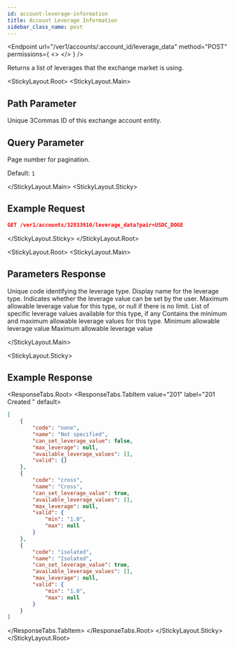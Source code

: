 ```yaml
---
id: account-leverage-information
title: Account Leverage Information
sidebar_class_name: post
---
```


<Endpoint
  url="/ver1/accounts/:account_id/leverage_data"
  method="POST"
  permissions={
    <>
      <Permission title="Permission" description="ACCOUNTS_READ" />
      <Permission title="Security" description="SIGNED" />
    </>
  }
/>

Returns a list of leverages that the exchange market is using.

<StickyLayout.Root>
<StickyLayout.Main>

## Path Parameter

<ApiParam name='account_id' type='integer' id="account_id" required>
    Unique 3Commas ID of this exchange account entity.
</ApiParam>

## Query Parameter

<ApiParam name='page' type='integer' id="page" required>
   Page number for pagination. 
   
   Default: `1`
</ApiParam>

</StickyLayout.Main>
<StickyLayout.Sticky>

## Example Request
```json
GET /ver1/accounts/32833910/leverage_data?pair=USDC_DOGE
```
</StickyLayout.Sticky>
</StickyLayout.Root>

<StickyLayout.Root>
<StickyLayout.Main>

## Parameters Response

<ApiParam name="code" type="string" id="code">
   Unique code identifying the leverage type.
</ApiParam>
<ApiParam name="name" type="boolean" id="name">
   Display name for the leverage type.
</ApiParam>
<ApiParam name="can_set_leverage_value" type="boolean" id="can_set_leverage_value">
   Indicates whether the leverage value can be set by the user.
</ApiParam>

<ApiParam name="max_leverage" type="string or null" id="max_leverage">
   Maximum allowable leverage value for this type, or null if there is no limit.
</ApiParam>

<ApiParam name="available_leverage_values" type="array" id="available_leverage_values">
   List of specific leverage values available for this type, if any
</ApiParam>

<ApiParam name="valid" type="object" id="valid">
 Contains the minimum and maximum allowable leverage values for this type.
    <CollapsibleNestedParams>
      <ApiParam name='min' type="string or null" id="min">
           Minimum allowable leverage value
      </ApiParam> 
      <ApiParam name='max' type="string or null" id="max">
           Maximum allowable leverage value
      </ApiParam>   
   </CollapsibleNestedParams>
</ApiParam>

</StickyLayout.Main>

<StickyLayout.Sticky>

## Example Response
<ResponseTabs.Root>
<ResponseTabs.TabItem value="201" label="201 Created " default>

```json
[
    {
        "code": "none",
        "name": "Not specified",
        "can_set_leverage_value": false,
        "max_leverage": null,
        "available_leverage_values": [],
        "valid": {}
    },
    {
        "code": "cross",
        "name": "Cross",
        "can_set_leverage_value": true,
        "available_leverage_values": [],
        "max_leverage": null,
        "valid": {
            "min": "1.0",
            "max": null
        }
    },
    {
        "code": "isolated",
        "name": "Isolated",
        "can_set_leverage_value": true,
        "available_leverage_values": [],
        "max_leverage": null,
        "valid": {
            "min": "1.0",
            "max": null
        }
    }
]
```
</ResponseTabs.TabItem>
</ResponseTabs.Root>
</StickyLayout.Sticky>
</StickyLayout.Root>
